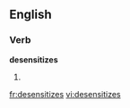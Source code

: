 ==English==

===Verb===
'''desensitizes'''

# {{third-person singular of|[[desensitize]]}}

[[fr:desensitizes]]
[[vi:desensitizes]]